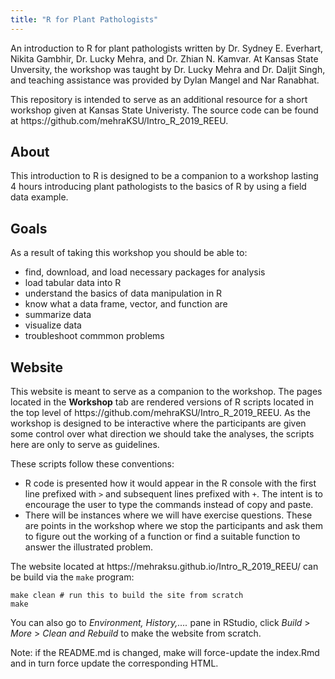 ```yaml
---
title: "R for Plant Pathologists"
---
```



An introduction to R for plant pathologists written by Dr. Sydney E. Everhart, Nikita Gambhir, Dr. Lucky Mehra, and Dr. Zhian N. Kamvar. At Kansas State Unversity, the workshop was taught by Dr. Lucky Mehra and Dr. Daljit Singh, and teaching assistance was provided by Dylan Mangel and Nar Ranabhat.

This repository is intended to serve as an additional resource for a short 
workshop given at Kansas State Univeristy. The source code can be found at https://github.com/mehraKSU/Intro_R_2019_REEU.

## About 

This introduction to R is designed to be a companion to a workshop lasting 4 
hours introducing plant pathologists to the basics of R by using a field data example. 

## Goals

As a result of taking this workshop you should be able to:

 - find, download, and load necessary packages for analysis
 - load tabular data into R
 - understand the basics of data manipulation in R
 - know what a data frame, vector, and function are
 - summarize data
 - visualize data
 - troubleshoot commmon problems


## Website

This website is meant to serve as a companion to the workshop. The pages located
in the **Workshop** tab are rendered versions of R scripts located in the top 
level of https://github.com/mehraKSU/Intro_R_2019_REEU. As the workshop is designed to
be interactive where the participants are given some control over what direction
we should take the analyses, the scripts here are only to serve as guidelines.

These scripts follow these conventions:

 - R code is presented how it would appear in the R console with the first line
   prefixed with `>` and subsequent lines prefixed with `+`. The intent is to
   encourage the user to type the commands instead of copy and paste.
 - There will be instances where we will have exercise questions. These are
   points in the workshop where we stop the participants and ask them to 
   figure out the working of a function or find a suitable function to answer
   the illustrated problem.



The website located at  https://mehraksu.github.io/Intro_R_2019_REEU/ can be build via the
`make` program:

```make
make clean # run this to build the site from scratch
make
```
You can also go to *Environment, History,....* pane in RStudio, click *Build* > *More* > *Clean and Rebuild* to make the website from scratch.

Note: if the README.md is changed, make will force-update the index.Rmd and in
turn force update the corresponding HTML.
